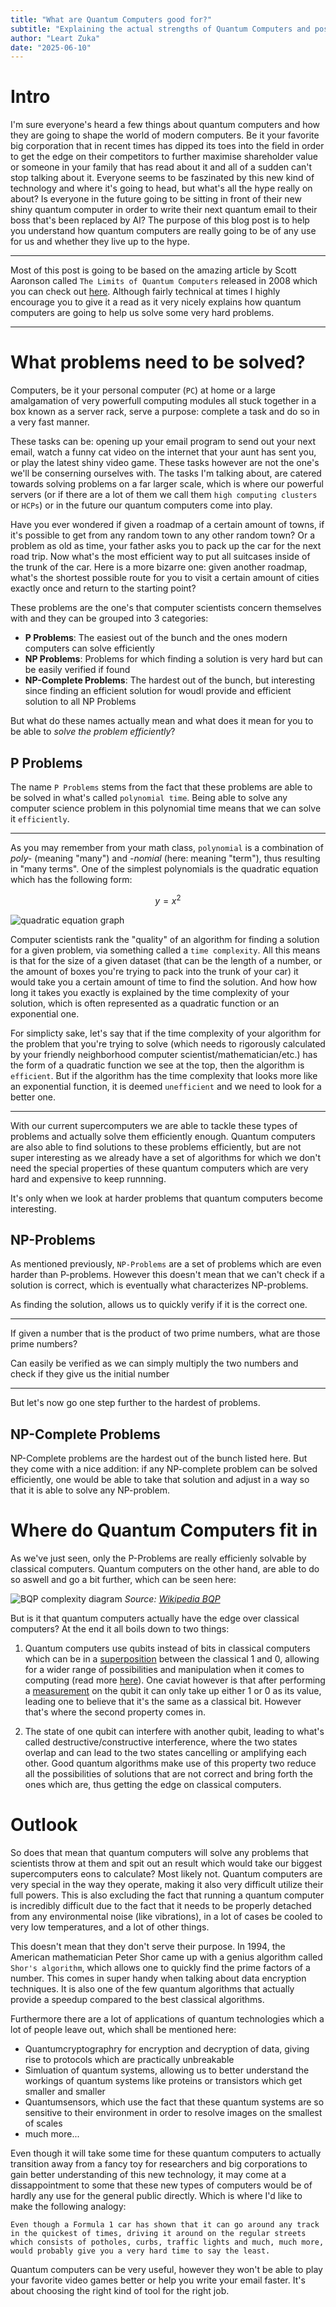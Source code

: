 ```yaml
---
title: "What are Quantum Computers good for?"
subtitle: "Explaining the actual strengths of Quantum Computers and possible other applications"
author: "Leart Zuka"
date: "2025-06-10"
---
```


# Intro

I'm sure everyone's heard a few things about quantum computers and how they are going to shape the world of modern computers.
Be it your favorite big corporation that in recent times has dipped its toes into the field in order to get the edge on their competitors to further maximise shareholder value or someone in your family that has read about it and all of a sudden can't stop talking about it.
Everyone seems to be faszinated by this new kind of technology and where it's going to head, but what's all the hype really on about?
Is everyone in the future going to be sitting in front of their new shiny quantum computer in order to write their next quantum email to their boss that's been replaced by AI?
The purpose of this blog post is to help you understand how quantum computers are really going to be of any use for us and whether they live up to the hype.

---

Most of this post is going to be based on the amazing article by Scott Aaronson called `The Limits of Quantum Computers` released in 2008 which you can check out [here](https://www.scientificamerican.com/article/the-limits-of-quantum-computers/). Although fairly technical at times I highly encourage you to give it a read as it very nicely explains how quantum computers are going to help us solve some very hard problems.

---

# What problems need to be solved?

Computers, be it your personal computer (`PC`) at home or a large amalgamation of very powerfull computing modules all stuck together in a box known as a server rack, serve a purpose: complete a task and do so in a very fast manner.

These tasks can be: opening up your email program to send out your next email, watch a funny cat video on the internet that your aunt has sent you, or play the latest shiny video game. These tasks however are not the one's we'll be conserning ourselves with.
The tasks I'm talking about, are catered towards solving problems on a far larger scale, which is where our powerful servers (or if there are a lot of them we call them `high computing clusters` or `HCPs`) or in the future our quantum computers come into play.

Have you ever wondered if given a roadmap of a certain amount of towns, if it's possible to get from any random town to any other random town?
Or a problem as old as time, your father asks you to pack up the car for the next road trip. Now what's the most efficient way to put all suitcases inside of the trunk of the car.
Here is a more bizarre one: given another roadmap, what's the shortest possible route for you to visit a certain amount of cities exactly once and return to the starting point?

These problems are the one's that computer scientists concern themselves with and they can be grouped into 3 categories:

- **P Problems**: The easiest out of the bunch and the ones modern computers can solve efficiently
- **NP Problems**: Problems for which finding a solution is very hard but can be easily verified if found
- **NP-Complete Problems**: The hardest out of the bunch, but interesting since finding an efficient solution for woudl provide and efficient solution to all NP Problems

But what do these names actually mean and what does it mean for you to be able to _solve the problem efficiently_?

## P Problems

The name `P Problems` stems from the fact that these problems are able to be solved in what's called `polynomial time`.
Being able to solve any computer science problem in this polynomial time means that we can solve it `efficiently`.

---

As you may remember from your math class, `polynomial` is a combination of _poly-_ (meaning "many") and _-nomial_ (here: meaning "term"), thus resulting in "many terms". One of the simplest polynomials is the quadratic equation which has the following form:

$$
y = x^2
$$

![quadratic equation graph](/posts/assets/quantum_tuesdays/what_are_qc_good_for/quadratic_en.png)

Computer scientists rank the "quality" of an algorithm for finding a solution for a given problem, via something called a `time complexity`. All this means is that for the size of a given dataset (that can be the length of a number, or the amount of boxes you're trying to pack into the trunk of your car) it would take you a certain amount of time to find the solution. And how how long it takes you exactly is explained by the time complexity of your solution, which is often represented as a quadratic function or an exponential one.

For simplicty sake, let's say that if the time complexity of your algorithm for the problem that you're trying to solve (which needs to rigorously calculated by your friendly neighborhood computer scientist/mathematician/etc.) has the form of a quadratic function we see at the top, then the algorithm is `efficient`. But if the algorithm has the time complexity that looks more like an exponential function, it is deemed `unefficient` and we need to look for a better one.

---

With our current supercomputers we are able to tackle these types of problems and actually solve them efficiently enough. Quantum computers are also able to find solutions to these problems efficiently, but are not super interesting as we already have a set of algorithms for which we don't need the special properties of these quantum computers which are very hard and expensive to keep runnning.

It's only when we look at harder problems that quantum computers become interesting.

## NP-Problems

As mentioned previously, `NP-Problems` are a set of problems which are even harder than P-problems.
However this doesn't mean that we can't check if a solution is correct, which is eventually what characterizes NP-problems.

As finding the solution, allows us to quickly verify if it is the correct one.

---

If given a number that is the product of two prime numbers, what are those prime numbers?

Can easily be verified as we can simply multiply the two numbers and check if they give us the initial number

---

But let's now go one step further to the hardest of problems.

## NP-Complete Problems

NP-Complete problems are the hardest out of the bunch listed here.
But they come with a nice addition: if any NP-complete problem can be solved efficiently, one would be able to take that solution and adjust in a way so that it is able to solve any NP-problem.

# Where do Quantum Computers fit in

As we've just seen, only the P-Problems are really efficienly solvable by classical computers.
Quantum computers on the other hand, are able to do so aswell and go a bit further, which can be seen here:

![BQP complexity diagram](/posts/assets/quantum_tuesdays/what_are_qc_good_for/BQP.png)
_Source: [Wikipedia BQP](https://en.wikipedia.org/wiki/BQP)_

But is it that quantum computers actually have the edge over classical computers?
At the end it all boils down to two things:

1. Quantum computers use qubits instead of bits in classical computers which can be in a [superposition](https://wiqi.info/en/posts/entries/elementary/superposition) between the classical 1 and 0, allowing for a wider range of possibilities and manipulation when it comes to computing (read more [here](https://wiqi.info/en/posts/quantum_tuesdays/elementary/Bits%20To%20Qubits)). One caviat however is that after performing a [measurement](https://wiqi.info/en/posts/entries/elementary/measurement) on the qubit it can only take up either 1 or 0 as its value, leading one to believe that it's the same as a classical bit. However that's where the second property comes in.

2. The state of one qubit can interfere with another qubit, leading to what's called destructive/constructive interference, where the two states overlap and can lead to the two states cancelling or amplifying each other. Good quantum algorithms make use of this property two reduce all the possibilities of solutions that are not correct and bring forth the ones which are, thus getting the edge on classical computers.

# Outlook

So does that mean that quantum computers will solve any problems that scientists throw at them and spit out an result which would take our biggest supercomputers eons to calculate? Most likely not. Quantum computers are very special in the way they operate, making it also very difficult utilize their full powers. This is also excluding the fact that running a quantum computer is incredibly difficult due to the fact that it needs to be properly detached from any environmental noise (like vibrations), in a lot of cases be cooled to very low temperatures, and a lot of other things.

This doesn't mean that they don't serve their purpose. In 1994, the American mathematician Peter Shor came up with a genius algorithm called `Shor's algorithm`, which allows one to quickly find the prime factors of a number. This comes in super handy when talking about data encryption techniques. It is also one of the few quantum algorithms that actually provide a speedup compared to the best classical algorithms.

Furthermore there are a lot of applications of quantum technologies which a lot of people leave out, which shall be mentioned here:

- Quantumcryptographry for encryption and decryption of data, giving rise to protocols which are practically unbreakable
- Simluation of quantum systems, allowing us to better understand the workings of quantum systems like proteins or transistors which get smaller and smaller
- Quantumsensors, which use the fact that these quantum systems are so sensitive to their environment in order to resolve images on the smallest of scales
- much more...

Even though it will take some time for these quantum computers to actually transition away from a fancy toy for researchers and big corporations to gain better understanding of this new technology, it may come at a dissappointment to some that these new types of computers would be of hardly any use for the general public directly. Which is where I'd like to make the following analogy:

`Even though a Formula 1 car has shown that it can go around any track in the quickest of times, driving it around on the regular streets which consists of potholes, curbs, traffic lights and much, much more, would probably give you a very hard time to say the least.`

Quantum computers can be very useful, however they won't be able to play your favorite video games better or help you write your email faster. It's about choosing the right kind of tool for the right job.
